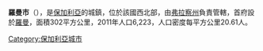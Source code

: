 '''羅曼市'''（{{lang-bg|Роман}}），是[[保加利亞|保加利亞]]的城鎮，位於該國西北部，由[[弗拉察州|弗拉察州]]負責管轄，首府設於[[羅曼_(保加利亞)|羅曼]]，面積302平方公里，2011年人口6,223，人口密度每平方公里20.61人。

{{coord|43|09|N|23|55|E|region:BG_type:adm2nd_source:kolossus-itwiki|display=title}}

{{Bulgaria-geo-stub}}
[[Category:保加利亞城市|Category:保加利亞城市]]
